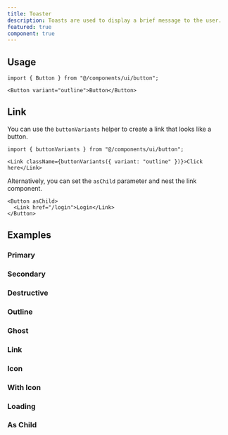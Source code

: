 ```yaml
---
title: Toaster
description: Toasts are used to display a brief message to the user.
featured: true
component: true
---
```


## Usage

```tsx
import { Button } from "@/components/ui/button";
```

```tsx
<Button variant="outline">Button</Button>
```

## Link

You can use the `buttonVariants` helper to create a link that looks like a button.

```tsx
import { buttonVariants } from "@/components/ui/button";
```

```tsx
<Link className={buttonVariants({ variant: "outline" })}>Click here</Link>
```

Alternatively, you can set the `asChild` parameter and nest the link component.

```tsx
<Button asChild>
  <Link href="/login">Login</Link>
</Button>
```

## Examples

### Primary

<ComponentPreview name="button-demo" />

### Secondary

<ComponentPreview name="button-secondary" />

### Destructive

<ComponentPreview name="button-destructive" />

### Outline

<ComponentPreview name="button-outline" />

### Ghost

<ComponentPreview name="button-ghost" />

### Link

<ComponentPreview name="button-link" />

### Icon

<ComponentPreview name="button-icon" />

### With Icon

<ComponentPreview name="button-with-icon" />

### Loading

<ComponentPreview name="button-loading" />

### As Child

<ComponentPreview name="button-as-child" />
